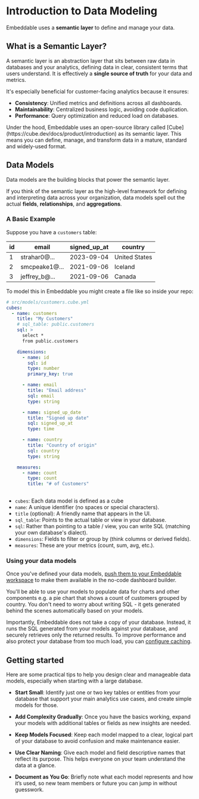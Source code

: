 
# Introduction to Data Modeling

Embeddable uses a **semantic layer** to define and manage your data.

## What is a Semantic Layer?

A semantic layer is an abstraction layer that sits between raw data in databases and your analytics, defining data in clear, consistent terms that users understand. It is effectively a **single source of truth** for your data and metrics.

It's especially beneficial for customer-facing analytics because it ensures: 

- **Consistency**: Unified metrics and definitions across all dashboards.
- **Maintainability**: Centralized business logic, avoiding code duplication.
- **Performance**: Query optimization and reduced load on databases.

<Callout emoji="💡">
  Under the hood, Embeddable uses an open-source library called [Cube](https://cube.dev/docs/product/introduction) as its semantic layer. This means you can define, manage, and transform data in a mature, standard and widely-used format.
</Callout>

## Data Models

Data models are the building blocks that power the semantic layer. 

If you think of the semantic layer as the high-level framework for defining and interpreting data across your organization, data models spell out the actual **fields**, **relationships**, and **aggregations**.

### A Basic Example

Suppose you have a `customers` table:

id | email                | signed_up_at | country
---|----------------------|--------------|----------
1  | strahar0@...        | 2023-09-04   | United States
2  | smcpeake1@...       | 2021-09-06   | Iceland
3  | jeffrey_b@...       | 2021-09-06   | Canada

To model this in Embeddable you might create a file like so inside your repo:


```yaml
# src/models/customers.cube.yml
cubes:
  - name: customers
    title: "My Customers"
    # sql_table: public.customers
    sql: >
      select *
      from public.customers

    dimensions:
      - name: id
        sql: id
        type: number
        primary_key: true

      - name: email
        title: "Email address"
        sql: email
        type: string

      - name: signed_up_date
        title: "Signed up date"
        sql: signed_up_at
        type: time

      - name: country
        title: "Country of origin"
        sql: country
        type: string

    measures:
      - name: count
        type: count
        title: "# of Customers"
        
```
- `cubes`: Each data model is defined as a cube
- `name`: A unique identifier (no spaces or special characters).
- `title` (optional): A friendly name that appears in the UI.
- `sql_table`: Points to the actual table or view in your database. 
- `sql`: Rather than pointing to a table / view, you can write SQL (matching your own database's dialect). 
- `dimensions`: Fields to filter or group by (think columns or derived fields).
- `measures`: These are your metrics (count, sum, avg, etc.).

### Using your data models

Once you've defined your data models, [push them to your Embeddable workspace](/data-modeling/pushing-models) to make them available in the no-code dashboard builder. 

You'll be able to use your models to populate data for charts and other components e.g. a pie chart that shows a count of customers grouped by country.  You don't need to worry about writing SQL - it gets generated behind the scenes automatically based on your models.

Importantly, Embeddable does not take a copy of your database. Instead, it runs the SQL generated from your models against your database, and securely retrieves only the returned results. To improve performance and also protect your database from too much load, you can [configure caching](/data-modeling/caching/pre-aggregations). 

## Getting started

Here are some practical tips to help you design clear and manageable data models, especially when starting with a large database.

- **Start Small**: Identify just one or two key tables or entities from your database that support your main analytics use cases, and create simple models for those.

- **Add Complexity Gradually**: Once you have the basics working, expand your models with additional tables or fields as new insights are needed.

- **Keep Models Focused**: Keep each model mapped to a clear, logical part of your database to avoid confusion and make maintenance easier.

- **Use Clear Naming**: Give each model and field descriptive names that reflect its purpose. This helps everyone on your team understand the data at a glance.

- **Document as You Go**: Briefly note what each model represents and how it’s used, so new team members or future you can jump in without guesswork.